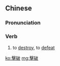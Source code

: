 {{also|撃破}}
==Chinese==
{{zh-forms|s=击破}}

===Pronunciation===
{{zh-pron
|m=击pò
|cat=v
}}

===Verb===
{{zh-verb}}

# to [[destroy]], to [[defeat]]

[[ko:擊破]]
[[mg:擊破]]